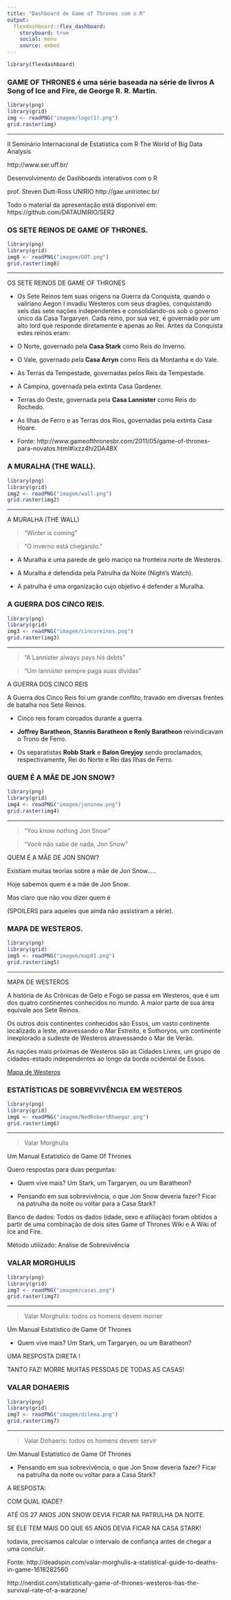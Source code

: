 ```yaml
---
title: "Dashboard de Game of Thrones com o R"
output: 
  flexdashboard::flex_dashboard:
    storyboard: true
    social: menu
    source: embed
---
```


```r
library(flexdashboard)

```

### GAME OF THRONES é uma série baseada na série de livros A Song of Ice and Fire, de George R. R. Martin.

```r
library(png)
library(grid)
img <- readPNG("imagem/logo(1).png")
grid.raster(img)

```


***

II Seminário Internacional de Estatística com R
The World of Big Data Analysis

http://www.ser.uff.br/ 


Desenvolvimento de Dashboards interativos com o R


prof. Steven Dutt-Ross UNIRIO
http://gae.uniriotec.br/


Todo o material da apresentação está disponível em:
https://github.com/DATAUNIRIO/SER2

### OS SETE REINOS DE GAME OF THRONES.

```r
library(png)
library(grid)
img8 <- readPNG("imagem/GOT.png")
grid.raster(img8)

```


***

OS SETE REINOS DE GAME OF THRONES

- Os Sete Reinos tem suas origens na Guerra da Conquista, quando o valiriano Aegon I invadiu Westeros com seus dragões, conquistando seis das sete nações independentes e consolidando-os sob o governo único da Casa Targaryen. Cada reino, por sua vez, é governado por um alto lord que responde diretamente e apenas ao Rei. Antes da Conquista estes reinos eram:

- O Norte, governado pela **Casa Stark** como Reis do Inverno.

- O Vale, governado pela **Casa Arryn** como Reis da Montanha e do Vale.

- As Terras da Tempestade, governadas pelos Reis da Tempestade.

- A Campina, governada pela extinta Casa Gardener.

- Terras do Oeste, governada pela **Casa Lannister** como Reis do Rochedo.

- As Ilhas de Ferro e as Terras dos Rios, governadas pela extinta Casa Hoare.

- Fonte: http://www.gameofthronesbr.com/2011/05/game-of-thrones-para-novatos.html#ixzz4hi2DA4BX




### A MURALHA (THE WALL). 

```r
library(png)
library(grid)
img2 <- readPNG("imagem/wall.png")
grid.raster(img2)

```



***

A MURALHA (THE WALL)

> "Winter is coming"

> "O inverno está chegando."

- A Muralha é uma parede de gelo maciço na fronteira norte de Westeros. 

- A Muralha é defendida pela Patrulha da Noite (Night’s Watch). 

- A patrulha é uma organização cujo objetivo é defender a Muralha.


### A GUERRA DOS CINCO REIS.

```r
library(png)
library(grid)
img3 <- readPNG("imagem/cincoreinos.png")
grid.raster(img3)

```

***

> "A Lannister always pays his debts” 

> "Um lannister sempre paga suas dívidas"

A GUERRA DOS CINCO REIS

A Guerra dos Cinco Reis foi um grande conflito, travado em diversas frentes de batalha nos Sete Reinos. 

- Cinco reis foram coroados durante a guerra.

- **Joffrey Baratheon, Stannis Baratheon e Renly Baratheon** reivindicavam o Trono de Ferro.

- Os separatistas **Robb Stark** e **Balon Greyjoy** sendo proclamados, respectivamente, Rei do Norte e Rei das Ilhas de Ferro.


### QUEM É A MÃE DE JON SNOW?

```r
library(png)
library(grid)
img4 <- readPNG("imagem/jonsnow.png")
grid.raster(img4)

```

***

> "You know nothing Jon Snow” 

> “Você não sabe de nada, Jon Snow”

QUEM É A MÃE DE JON SNOW?

Existiam muitas teorias sobre a mãe de Jon Snow.....


Hoje sabemos quem é a mãe de Jon Snow. 


Mas claro que não vou dizer quem é

(SPOILERS para aqueles que ainda não assistiram a série).


### MAPA DE WESTEROS.

```r
library(png)
library(grid)
img5 <- readPNG("imagem/map01.png")
grid.raster(img5)

```

***

MAPA DE WESTEROS

A história de As Crônicas de Gelo e Fogo se passa em Westeros, que é um dos quatro continentes conhecidos no mundo. A maior parte de sua área equivale aos Sete Reinos. 

Os outros dois continentes conhecidos são Essos, um vasto continente localizado a leste, atravessando o Mar Estreito, e Sothoryos, um continente inexplorado a sudeste de Westeros atravessando o Mar de Verão. 

As nações mais próximas de Westeros são as Cidades Livres, um grupo de cidades-estado independentes ao longo da borda ocidental de Essos. 

[Mapa de Westeros](https://quartermaester.info/)


### ESTATÍSTICAS DE SOBREVIVÊNCIA EM WESTEROS

```r
library(png)
library(grid)
img6 <- readPNG("imagem/NedRobertRhaegar.png")
grid.raster(img6)

```

***

> Valar Morghulis


Um Manual Estatístico de Game Of Thrones

Quero respostas para duas perguntas:

- Quem vive mais? Um Stark, um Targaryen, ou um Baratheon?

- Pensando em sua sobrevivência, o que Jon Snow deveria fazer? Ficar na patrulha da noite ou voltar para a Casa Stark?

Banco de dados: Todos os dados (idade, sexo e afiliação) foram obtidos a partir de uma combinação de dois sites Game of Thrones Wiki e A Wiki of Ice and Fire.

Método utilizado: Análise de Sobrevivência


### VALAR MORGHULIS

```r
library(png)
library(grid)
img7 <- readPNG("imagem/casas.png")
grid.raster(img7)

```

***

> Valar Morghulis: todos os homens devem morrer

Um Manual Estatístico de Game Of Thrones

- Quem vive mais? Um Stark, um Targaryen, ou um Baratheon?

UMA RESPOSTA DIRETA !

TANTO FAZ! MORRE MUITAS PESSOAS DE TODAS AS CASAS!



### VALAR DOHAERIS

```r
library(png)
library(grid)
img7 <- readPNG("imagem/dilema.png")
grid.raster(img7)

```

***

> Valar Dohaeris: todos os homens devem servir

Um Manual Estatístico de Game Of Thrones

- Pensando em sua sobrevivência, o que Jon Snow deveria fazer? Ficar na patrulha da noite ou voltar para a Casa Stark?

A RESPOSTA:

COM QUAL IDADE?

ATÉ OS 27 ANOS JON SNOW DEVIA FICAR NA PATRULHA DA NOITE. 

SE ELE TEM MAIS DO QUE 65 ANOS DEVIA FICAR NA CASA STARK!

todavia, precisamos calcular o intervalo de confiança antes de chegar a uma concluir.

Fonte:
http://deadspin.com/valar-morghulis-a-statistical-guide-to-deaths-in-game-1618282560

http://nerdist.com/statistically-game-of-thrones-westeros-has-the-survival-rate-of-a-warzone/


